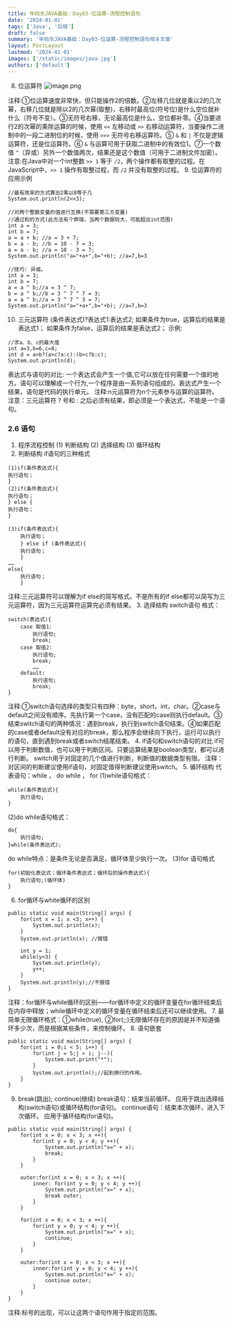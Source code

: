 ```yaml
---
title: 毕向东JAVA基础：Day03-位运算-流程控制语句
date: '2024-01-01'
tags: ['Java', '后端']
draft: false
summary: '毕向东JAVA基础：Day03-位运算-流程控制语句相关文章'
layout: PostLayout
lastmod: '2024-01-01'
images: ['/static/images/java.jpg']
authors: ['default']
---
```


8. 位运算符
![image.png](https://upload-images.jianshu.io/upload_images/4989175-324e393de492c870.png?imageMogr2/auto-orient/strip%7CimageView2/2/w/1240)

注释:①位运算速度非常快，但只能操作2的倍数。②左移几位就是乘以2的几次幂，右移几位就是除以2的几次幂(取整)，右移时最高位(符号位)是什么空位就补什么（符号不变）。③无符号右移，无论最高位是什么，空位都补零。④当要进行2的次幂的乘除运算的时候，使用 `<<` 左移动或 `>>` 右移动运算符，当要操作二进制中的一段二进制位的时候，使用 `>>>` 无符号右移运算符。⑤ `&` 和 `|` 不仅是逻辑运算符，还是位运算符。⑥ `&` 与运算可用于获取二进制中的有效位1。⑦一个数值 `^`（异或）另外一个数值两次，结果还是这个数值（可用于二进制文件加密）。
注意:在Java中对一个int整数 `>> 1` 等于 `/2`，两个操作都有取整的过程。在JavaScript中，`>> 1` 操作有取整过程，而 `/2` 并没有取整的过程。
9. 位运算符的应用示例
```
//最有效率的方式算出2乘以8等于几
System.out.println(2<<3);

//对两个整数变量的值进行互换(不需要第三方变量)
//通过和的方式(此方法有个弊端，当两个数据较大，可能超出int范围)
int a = 3;
int b = 7;
a = a + b; //a = 3 + 7;
b = a - b; //b = 10 - 7 = 3;
a = a - b; //a = 10 - 3 = 7;
System.out.println("a="+a+",b="+b); //a=7,b=3

//技巧: 异或。
int a = 3;
int b = 7;
a = a ^ b;//a = 3 ^ 7;
b = a ^ b;//b = 3 ^ 7 ^ 7 = 3;
a = a ^ b;//a = 3 ^ 7 ^ 3 = 7;
System.out.println("a="+a+",b="+b); //a=7,b=3
```
10. 三元运算符 
(条件表达式)?表达式1:表达式2;
如果条件为true，运算后的结果是表达式1；
如果条件为false，运算后的结果是表达式2；
示例:
```
//求a、b、c的最大值
int a=3,b=6,c=8;
int d = a>b?(a>c?a:c):(b>c?b:c);
System.out.println(d);
```
表达式与语句的对比: 一个表达式会产生一个值,它可以放在任何需要一个值的地方。语句可以理解成一个行为,一个程序是由一系列语句组成的。表达式产生一个结果，语句是代码的执行单元。
注释:n元运算符为n个元素参与运算的运算符。
注意：三元运算符 ? 号和 : 之后必须有结果，即必须是一个表达式，不能是一个语句。
### 2.6 语句
1. 程序流程控制
(1) 判断结构 
(2) 选择结构
(3) 循环结构
2. 判断结构
if语句的三种格式
```
(1)if(条件表达式){
执行语句；
}
(2)if(条件表达式){
执行语句；
} else {
执行语句；
}
```
```
(3)if(条件表达式){
	执行语句；
	} else if (条件表达式){
	执行语句；
	}
……
else{
	执行语句；
	}
```
注释:三元运算符可以理解为if else的简写格式。不是所有的if else都可以简写为三元运算符，因为三元运算符运算完必须有结果。
3. 选择结构
switch语句
格式：
```
switch(表达式){
	case 取值1:
		执行语句;
		break;
	case 取值2:
		执行语句;
		break;
		……
	default:
		执行语句;
		break;
}
```
注释:①switch语句选择的类型只有四种：byte，short，int，char。②case与default之间没有顺序。先执行第一个case，没有匹配的case则执行default。③结束switch语句的两种情况：遇到break，执行到switch语句结束。④如果匹配的case或者default没有对应的break，那么程序会继续向下执行，运行可以执行的语句，直到遇到break或者switch结尾结束。
4. if语句和switch语句的对比
if可以用于判断数值，也可以用于判断区间。只要运算结果是boolean类型，都可以进行判断。
switch用于对固定的几个值进行判断，判断值的数据类型有限。
注释：对区间的判断建议使用if语句，对固定值得判断建议使用switch。
5. 循环结构 
代表语句：while ， do while ， for
(1)while语句格式：
```
while(条件表达式){
	执行语句;
}
```
(2)do while语句格式：
```
do{
	执行语句;
}while(条件表达式);
```
do while特点：是条件无论是否满足，循环体至少执行一次。
(3)for 语句格式
```
for(初始化表达式；循环条件表达式；循环后的操作表达式){
	执行语句;(循环体)
}
```
6. for循环与white循环的区别
```
public static void main(String[] args) {
    for(int x = 1; x <3; x++) {
        System.out.println(x);
    }
    System.out.println(x); //报错

    int y = 1;
    while(y<3) {
        System.out.println(y);
        y++;
    }
    System.out.println(y);//不报错
}
```
注释：for循环与while循环的区别——for循环中定义的循环变量在for循环结束后在内存中释放；while循环中定义的循环变量在循环结束后还可以继续使用。
7. 最简单无限循环格式：①while(true),  ②for(;;)无限循环存在的原因是并不知道循环多少次，而是根据某些条件，来控制循环。 
8. 语句嵌套
```
public static void main(String[] args) {
    for(int i = 0;i < 5; i++) {
        for(int j = 5;j > i; j--){
            System.out.print("*");
        }
        System.out.println();//起到换行的作用。
    }
}
```
9. break(跳出);  continue(继续)
break语句：结束当前循环。
应用于跳出选择结构(switch语句)或循环结构(for语句)。
continue语句：结束本次循环，进入下次循环。
应用于循环结构(for语句)。
```
public static void main(String[] args) {
    for(int x = 0; x < 3; x ++){
        for(int y = 0; y < 4; y ++){
            System.out.println("x=" + x);
            break;
        }
    }

    outer:for(int x = 0; x < 3; x ++){
        inner: for(int y = 0; y < 4; y ++){
            System.out.println("x=" + x);
            break outer;
        }
    }

    for(int x = 0; x < 3; x ++){
        for(int y = 0; y < 4; y ++){
            System.out.println("x=" + x);
            continue;
        }
    }

    outer:for(int x = 0; x < 3; x ++){
        inner:for(int y = 0; y < 4; y ++){
            System.out.println("x=" + x);
            continue outer;
        }
    }
}
```
注释:标号的出现，可以让这两个语句作用于指定的范围。
